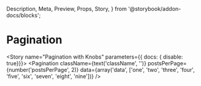   Description,
  Meta,
  Preview,
  Props,
  Story,
} from '@storybook/addon-docs/blocks';


<Meta component={Pagination} title="Components/Atoms/Pagination"/>

# Pagination
<Description of={Pagination}/>
<Props of={Pagination}/>

<Story name="Pagination with Knobs" parameters={{ docs: { disable: true}}}>
  <Pagination
    className={text('className', '')}
    postsPerPage={number('postsPerPage', 2)}
    data={array('data', ['one', 'two', 'three', 'four', 'five', 'six', 'seven', 'eight', 'nine'])}
  />
</Story>